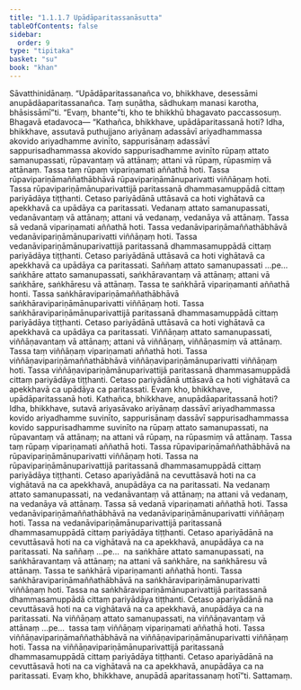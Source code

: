 ```yaml
---
title: "1.1.1.7 Upādāparitassanāsutta"
tableOfContents: false
sidebar:
  order: 9
type: "tipitaka"
basket: "su"
book: "khan"
---
```



<DynamicBreadcrumb />

<Division number="7" book="khan" bookNo="13" page="14">

<Paragraph number="76" book="khan">
Sāvatthinidānaṃ. “Upādāparitassanañca vo, bhikkhave, desessāmi anupādāaparitassanañca. Taṃ suṇātha, sādhukaṃ manasi karotha, bhāsissāmī”ti. “Evaṃ, bhante”ti, kho te bhikkhū bhagavato paccassosuṃ. Bhagavā etadavoca—
</Paragraph>

<Paragraph number="77" book="khan">
“Kathañca, bhikkhave, upādāparitassanā hoti? Idha, bhikkhave, assutavā puthujjano ariyānaṃ adassāvī ariyadhammassa akovido ariyadhamme avinīto, sappurisānaṃ adassāvī sappurisadhammassa akovido sappurisadhamme avinīto rūpaṃ attato samanupassati, rūpavantaṃ vā attānaṃ; attani vā rūpaṃ, rūpasmiṃ vā attānaṃ. Tassa taṃ rūpaṃ vipariṇamati aññathā hoti. Tassa rūpavipariṇāmaññathābhāvā rūpavipariṇāmānuparivatti viññāṇaṃ hoti. Tassa rūpavipariṇāmānuparivattijā paritassanā dhammasamuppādā cittaṃ pariyādāya tiṭṭhanti. Cetaso pariyādānā uttāsavā ca hoti vighātavā ca apekkhavā ca upādāya ca paritassati.
</Paragraph>

<Paragraph number="78" book="khan">
Vedanaṃ attato samanupassati, vedanāvantaṃ vā attānaṃ; attani vā vedanaṃ, vedanāya vā attānaṃ. Tassa sā vedanā vipariṇamati aññathā hoti. Tassa vedanāvipariṇāmaññathābhāvā vedanāvipariṇāmānuparivatti viññāṇaṃ hoti. Tassa vedanāvipariṇāmānuparivattijā paritassanā dhammasamuppādā cittaṃ pariyādāya tiṭṭhanti. Cetaso pariyādānā uttāsavā ca hoti vighātavā ca apekkhavā ca upādāya ca paritassati.
</Paragraph>

<Paragraph number="79" book="khan">
Saññaṃ attato samanupassati …pe…  saṅkhāre attato samanupassati, saṅkhāravantaṃ vā attānaṃ; attani vā saṅkhāre, saṅkhāresu vā attānaṃ. Tassa te saṅkhārā vipariṇamanti aññathā honti. Tassa saṅkhāravipariṇāmaññathābhāvā saṅkhāravipariṇāmānuparivatti viññāṇaṃ hoti. Tassa saṅkhāravipariṇāmānuparivattijā paritassanā dhammasamuppādā cittaṃ pariyādāya tiṭṭhanti. Cetaso pariyādānā uttāsavā ca hoti vighātavā ca apekkhavā ca upādāya ca paritassati.
</Paragraph>

<Paragraph number="80" book="khan">
Viññāṇaṃ attato samanupassati, viññāṇavantaṃ vā attānaṃ; attani vā viññāṇaṃ, viññāṇasmiṃ vā attānaṃ. Tassa taṃ viññāṇaṃ vipariṇamati aññathā hoti. Tassa viññāṇavipariṇāmaññathābhāvā viññāṇavipariṇāmānuparivatti viññāṇaṃ hoti. Tassa viññāṇavipariṇāmānuparivattijā paritassanā dhammasamuppādā cittaṃ pariyādāya tiṭṭhanti. Cetaso pariyādānā uttāsavā ca hoti vighātavā ca apekkhavā ca upādāya ca paritassati. Evaṃ kho, bhikkhave, upādāparitassanā hoti.
</Paragraph>

<Paragraph number="81" book="khan">
Kathañca, bhikkhave, anupādāaparitassanā hoti? Idha, bhikkhave, sutavā ariyasāvako ariyānaṃ dassāvī ariyadhammassa kovido ariyadhamme suvinīto, sappurisānaṃ dassāvī sappurisadhammassa kovido sappurisadhamme suvinīto na rūpaṃ attato samanupassati, na rūpavantaṃ vā attānaṃ; na attani vā rūpaṃ, na rūpasmiṃ vā attānaṃ. Tassa taṃ rūpaṃ vipariṇamati aññathā hoti. Tassa rūpavipariṇāmaññathābhāvā na rūpavipariṇāmānuparivatti viññāṇaṃ hoti. Tassa na rūpavipariṇāmānuparivattijā paritassanā dhammasamuppādā cittaṃ pariyādāya tiṭṭhanti. Cetaso apariyādānā na cevuttāsavā hoti na ca vighātavā na ca apekkhavā, anupādāya ca na paritassati.
</Paragraph>

<Paragraph number="82" book="khan">
Na vedanaṃ attato samanupassati, na vedanāvantaṃ vā attānaṃ; na attani vā vedanaṃ, na vedanāya vā attānaṃ. Tassa sā vedanā vipariṇamati aññathā hoti. Tassa vedanāvipariṇāmaññathābhāvā na vedanāvipariṇāmānuparivatti viññāṇaṃ hoti. Tassa na vedanāvipariṇāmānuparivattijā paritassanā dhammasamuppādā cittaṃ pariyādāya tiṭṭhanti. Cetaso apariyādānā na cevuttāsavā hoti na ca vighātavā na ca apekkhavā, anupādāya ca na paritassati.
</Paragraph>

<Paragraph number="83" book="khan">
Na saññaṃ …pe…  na saṅkhāre attato samanupassati, na saṅkhāravantaṃ vā attānaṃ; na attani vā saṅkhāre, na saṅkhāresu vā attānaṃ. Tassa te saṅkhārā vipariṇamanti aññathā honti. Tassa saṅkhāravipariṇāmaññathābhāvā na saṅkhāravipariṇāmānuparivatti viññāṇaṃ hoti. Tassa na saṅkhāravipariṇāmānuparivattijā paritassanā dhammasamuppādā cittaṃ pariyādāya tiṭṭhanti. Cetaso apariyādānā na cevuttāsavā hoti na ca vighātavā na ca apekkhavā, anupādāya ca na paritassati.
</Paragraph>

<Paragraph number="84" book="khan">
Na viññāṇaṃ attato samanupassati, na viññāṇavantaṃ vā attānaṃ …pe…  tassa taṃ viññāṇaṃ vipariṇamati aññathā hoti. Tassa viññāṇavipariṇāmaññathābhāvā na viññāṇavipariṇāmānuparivatti viññāṇaṃ hoti. Tassa na viññāṇavipariṇāmānuparivattijā paritassanā dhammasamuppādā cittaṃ pariyādāya tiṭṭhanti. Cetaso apariyādānā na cevuttāsavā hoti na ca vighātavā na ca apekkhavā, anupādāya ca na paritassati. Evaṃ kho, bhikkhave, anupādā aparitassanaṃ hotī”ti.

</Paragraph>
</Division>

<Paragraph number="85" type="center" book="khan">
Sattamaṃ.
</Paragraph>
